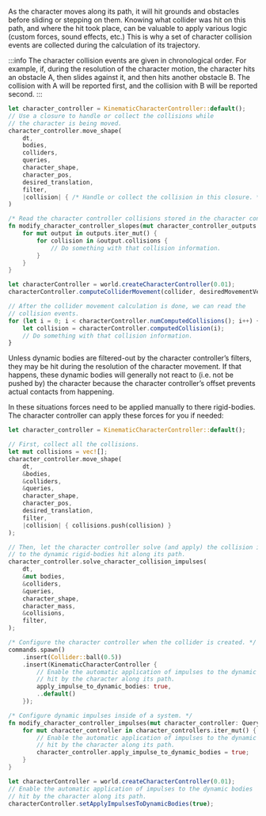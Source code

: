
As the character moves along its path, it will hit grounds and obstacles before sliding or stepping on them. Knowing what
collider was hit on this path, and where the hit took place, can be valuable to apply various logic (custom forces,
sound effects, etc.) This is why a set of character collision events are collected during the calculation of its
trajectory.

:::info
The character collision events are given in chronological order. For example, if, during the resolution of the character
motion, the character hits an obstacle A, then slides against it, and then hits another obstacle B. The collision
with A will be reported first, and the collision with B will be reported second.
:::

<rapier>

```rust
let character_controller = KinematicCharacterController::default();
// Use a closure to handle or collect the collisions while
// the character is being moved.
character_controller.move_shape(
    dt,
    bodies,
    colliders,
    queries,
    character_shape,
    character_pos,
    desired_translation,
    filter,
    |collision| { /* Handle or collect the collision in this closure. */ }
)
```

</rapier>
<bevy>

```rust
/* Read the character controller collisions stored in the character controller’s output. */
fn modify_character_controller_slopes(mut character_controller_outputs: Query<&mut KinematicCharacterControllerOutput>) {
    for mut output in outputs.iter_mut() {
        for collision in &output.collisions {
            // Do something with that collision information.
        }
    }
}
```

</bevy>
<js>

```js
let characterController = world.createCharacterController(0.01);
characterController.computeColliderMovement(collider, desiredMovementVector);

// After the collider movement calculation is done, we can read the
// collision events.
for (let i = 0; i < characterController.numComputedCollisions(); i++) {
    let collision = characterController.computedCollision(i);
    // Do something with that collision information.
}
```

</js>

Unless dynamic bodies are filtered-out by the character controller’s filters, they may be hit during the resolution
of the character movement. If that happens, these dynamic bodies will generally not react to (i.e. not be pushed by) the
character because the character controller’s offset prevents actual contacts from happening.

In these situations forces need to be applied manually to there rigid-bodies. The character controller can apply these
forces for you if needed:

<rapier>

```rust
let character_controller = KinematicCharacterController::default();

// First, collect all the collisions.
let mut collisions = vec![];
character_controller.move_shape(
    dt,
    &bodies,
    &colliders,
    &queries,
    character_shape,
    character_pos,
    desired_translation,
    filter,
    |collision| { collisions.push(collision) }
);

// Then, let the character controller solve (and apply) the collision impulses
// to the dynamic rigid-bodies hit along its path.
character_controller.solve_character_collision_impulses(
    dt,
    &mut bodies,
    &colliders,
    &queries,
    character_shape,
    character_mass,
    &collisions,
    filter,
);
```

</rapier>
<bevy>

```rust
/* Configure the character controller when the collider is created. */
commands.spawn()
    .insert(Collider::ball(0.5))
    .insert(KinematicCharacterController {
        // Enable the automatic application of impulses to the dynamic bodies
        // hit by the character along its path.
        apply_impulse_to_dynamic_bodies: true,
        ..default()
    });
```
```rust
/* Configure dynamic impulses inside of a system. */
fn modify_character_controller_impulses(mut character_controller: Query<&mut KinematicCharacterController>) {
    for mut character_controller in character_controllers.iter_mut() {
        // Enable the automatic application of impulses to the dynamic bodies
        // hit by the character along its path.
        character_controller.apply_impulse_to_dynamic_bodies = true;
    }
}
```

</bevy>
<js>

```js
let characterController = world.createCharacterController(0.01);
// Enable the automatic application of impulses to the dynamic bodies
// hit by the character along its path.
characterController.setApplyImpulsesToDynamicBodies(true);
```

</js>
